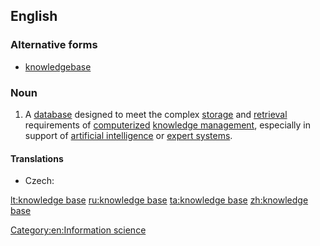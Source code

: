 {{wikipedia}}
==English==

===Alternative forms===
* [[knowledgebase]] {{qualifier|less common}}

===Noun===
{{en-noun|sg=[[knowledge]] [[base]]}}

# A [[database]] designed to meet the complex [[storage]] and [[retrieval]] requirements of [[computerize]]d [[knowledge management]], especially in support of [[artificial intelligence]] or [[expert system]]s.

====Translations====
{{trans-top|database}}
* Czech: {{t-|cs|znalostní báze|f}}
{{trans-mid}}
{{trans-bottom}}

[[Category:en:Information science]]

[[lt:knowledge base]]
[[ru:knowledge base]]
[[ta:knowledge base]]
[[zh:knowledge base]]